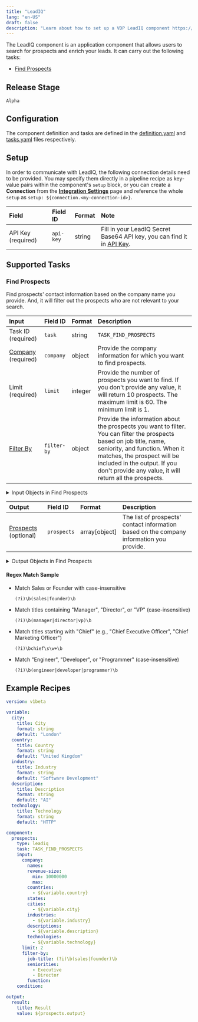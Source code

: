 ```yaml
---
title: "LeadIQ"
lang: "en-US"
draft: false
description: "Learn about how to set up a VDP LeadIQ component https://github.com/instill-ai/instill-core"
---
```


The LeadIQ component is an application component that allows users to search for prospects and enrich your leads.
It can carry out the following tasks:
- [Find Prospects](#find-prospects)



## Release Stage

`Alpha`



## Configuration

The component definition and tasks are defined in the [definition.yaml](https://github.com/instill-ai/pipeline-backend/blob/main/pkg/component/application/leadiq/v0/config/definition.yaml) and [tasks.yaml](https://github.com/instill-ai/pipeline-backend/blob/main/pkg/component/application/leadiq/v0/config/tasks.yaml) files respectively.




## Setup


In order to communicate with LeadIQ, the following connection details need to be
provided. You may specify them directly in a pipeline recipe as key-value pairs
within the component's `setup` block, or you can create a **Connection** from
the [**Integration Settings**](https://www.instill.tech/docs/vdp/integration)
page and reference the whole `setup` as `setup:
${connection.<my-connection-id>}`.

<div class="markdown-col-no-wrap" data-col-1 data-col-2>

| Field | Field ID | Format | Note |
| :--- | :--- | :--- | :--- |
| API Key (required) | `api-key` | string | Fill in your LeadIQ Secret Base64 API key, you can find it in [API Key](https://account.leadiq.com/app/settings/api-keys).  |

</div>





## Supported Tasks

### Find Prospects

Find prospects' contact information based on the company name you provide. And, it will filter out the prospects who are not relevant to your search.

<div class="markdown-col-no-wrap" data-col-1 data-col-2>

| Input | Field ID | Format | Description |
| :--- | :--- | :--- | :--- |
| Task ID (required) | `task` | string | `TASK_FIND_PROSPECTS` |
| [Company](#find-prospects-company) (required) | `company` | object | Provide the company information for which you want to find prospects. |
| Limit (required) | `limit` | integer | Provide the number of prospects you want to find. If you don't provide any value, it will return 10 prospects. The maximum limit is 60. The minimum limit is 1. |
| [Filter By](#find-prospects-filter-by) | `filter-by` | object | Provide the information about the prospects you want to filter. You can filter the prospects based on job title, name, seniority, and function. When it matches, the prospect will be included in the output. If you don't provide any value, it will return all the prospects. |
</div>


<details>
<summary> Input Objects in Find Prospects</summary>

<h4 id="find-prospects-company">Company</h4>

Provide the company information for which you want to find prospects.

<div class="markdown-col-no-wrap" data-col-1 data-col-2>

| Field | Field ID | Format | Note |
| :--- | :--- | :--- | :--- |
| Cities | `cities` | array | Provide the cities of the company you want to find prospects. If you don't provide any value, it will return all the prospects.  |
| Countries | `countries` | array | Provide the countries of the company you want to find prospects. If you don't provide any value, it will return all the prospects.  |
| Descriptions | `descriptions` | array | Provide the descriptions of the company you want to find prospects. In LeadIQ, it will return the similar companies based on the descriptions.  |
| Industries | `industries` | array | Provide the industries of the company you want to find prospects. If you don't provide any value, it will return all the prospects.  |
| Names | `names` | array | Provide the company names for which you want to find prospects.  |
| [Revenue Size](#find-prospects-revenue-size) | `revenue-size` | object | Provide the min or max revenue size of the company you want to find prospects. If you don't provide any value, it will return all the prospects. If you set the company names, the revenue size will be ignored.  |
| States | `states` | array | Provide the states of the company you want to find prospects. If you don't provide any value, it will return all the prospects.  |
| Technologies | `technologies` | array | Provide the technologies used by the company you want to find prospects. If you don't provide any value, it will return all the prospects.  |
</div>
<h4 id="find-prospects-revenue-size">Revenue Size</h4>

Provide the min or max revenue size of the company you want to find prospects. If you don't provide any value, it will return all the prospects. If you set the company names, the revenue size will be ignored.

<div class="markdown-col-no-wrap" data-col-1 data-col-2>

| Field | Field ID | Format | Note |
| :--- | :--- | :--- | :--- |
| Max | `max` | integer | Provide the maximum revenue size of the company you want to find prospects.  |
| Min | `min` | integer | Provide the minimum revenue size of the company you want to find prospects.  |
</div>
<h4 id="find-prospects-filter-by">Filter By</h4>

Provide the information about the prospects you want to filter. You can filter the prospects based on job title, name, seniority, and function. When it matches, the prospect will be included in the output. If you don't provide any value, it will return all the prospects.

<div class="markdown-col-no-wrap" data-col-1 data-col-2>

| Field | Field ID | Format | Note |
| :--- | :--- | :--- | :--- |
| Function | `function` | string | Provide the function of the prospects you want to filter with [regular expression](https://developer.mozilla.org/en-US/docs/Web/JavaScript/Guide/Regular_expressions).  |
| Job Title | `job-title` | string | Provide the job title of the prospects you want to filter with [regular expression](https://developer.mozilla.org/en-US/docs/Web/JavaScript/Guide/Regular_expressions).  |
| Seniorities | `seniorities` | array | Provide the seniorities of the prospects you want to filter.  <br/><details><summary><strong>Enum values</strong></summary><ul><li>`Executive`</li><li>`Director`</li><li>`SeniorIndividualContributor`</li><li>`VP`</li><li>`Manager`</li><li>`Other`</li></ul></details>  |
</div>
</details>



<div class="markdown-col-no-wrap" data-col-1 data-col-2>

| Output | Field ID | Format | Description |
| :--- | :--- | :--- | :--- |
| [Prospects](#find-prospects-prospects) (optional) | `prospects` | array[object] | The list of prospects' contact information based on the company information you provide. |
</div>

<details>
<summary> Output Objects in Find Prospects</summary>

<h4 id="find-prospects-prospects">Prospects</h4>

<div class="markdown-col-no-wrap" data-col-1 data-col-2>

| Field | Field ID | Format | Note |
| :--- | :--- | :--- | :--- |
| Company Address | `company-address` | string | The address of the company from LeadIQ. It combines the city, state, and country. |
| Company Description | `company-description` | string | The description of the company from LeadIQ. |
| Company Industry | `company-industry` | string | The industry of the company from LeadIQ. |
| Company Name | `company-name` | string | The company name of the prospect. |
| Company Technologies | `company-technologies` | array | The technologies used by the company from LeadIQ. |
| Company Technology Categories | `company-technology-categories` | array | The technology categories of the company from LeadIQ. |
| Email | `email` | string | The email address of the prospect. |
| Job Title | `job-title` | string | The job title of the prospect. |
| LinkedIn URL | `linkedin-url` | string | The LinkedIn URL of the prospect. |
| Name | `name` | string | The name of the prospect. |
| [Revenue Size](#find-prospects-revenue-size) | `revenue-size` | object | The revenue size of the company from LeadIQ. |
| Seniority | `seniority` | string | The seniority of the prospect. |
</div>

<h4 id="find-prospects-revenue-size">Revenue Size</h4>

<div class="markdown-col-no-wrap" data-col-1 data-col-2>

| Field | Field ID | Format | Note |
| :--- | :--- | :--- | :--- |
| Description | `description` | string | The description of the revenue size of the company from LeadIQ. |
| Max | `max` | integer | The maximum revenue size of the company from LeadIQ. |
| Min | `min` | integer | The minimum revenue size of the company from LeadIQ. |
</div>
</details>

#### Regex Match Sample

- Match Sales or Founder with case-insensitive
    ```regex
    (?i)\b(sales|founder)\b
    ```


- Match titles containing "Manager", "Director", or "VP" (case-insensitive)
    ```regex
    (?i)\b(manager|director|vp)\b
    ```

- Match titles starting with "Chief" (e.g., "Chief Executive Officer", "Chief Marketing Officer")
    ```regex
    (?i)\bchief\s\w+\b
    ```


- Match "Engineer", "Developer", or "Programmer" (case-insensitive)
    ```regex
    (?i)\b(engineer|developer|programmer)\b
    ```


## Example Recipes


```yaml
version: v1beta

variable:
  city:
    title: City
    format: string
    default: "London"
  country:
    title: Country
    format: string
    default: "United Kingdom"
  industry:
    title: Industry
    format: string
    default: "Software Development"
  description:
    title: Description
    format: string
    default: "AI"
  technology:
    title: Technology
    format: string
    default: "HTTP"

component:
  prospects:
    type: leadiq
    task: TASK_FIND_PROSPECTS
    input:
      company:
        names:
        revenue-size:
          min: 10000000
          max:
        countries:
          - ${variable.country}
        states:
        cities:
          - ${variable.city}
        industries:
          - ${variable.industry}
        descriptions:
          - ${variable.description}
        technologies:
          - ${variable.technology}
      limit: 2
      filter-by:
        job-title: (?i)\b(sales|founder)\b
        seniorities:
          - Executive
          - Director
        function:
    condition:

output:
  result:
    title: Result
    value: ${prospects.output}
```
